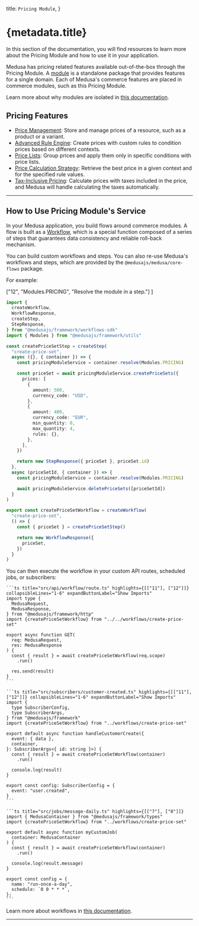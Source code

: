 
  title: `Pricing Module`,
}

# {metadata.title}

In this section of the documentation, you will find resources to learn more about the Pricing Module and how to use it in your application.

Medusa has pricing related features available out-of-the-box through the Pricing Module. A [module](!docs!/learn/fundamentals/modules) is a standalone package that provides features for a single domain. Each of Medusa's commerce features are placed in commerce modules, such as this Pricing Module.

<Note>

Learn more about why modules are isolated in [this documentation](!docs!/learn/fundamentals/modules/isolation).

</Note>

## Pricing Features

- [Price Management](./concepts/page.mdx): Store and manage prices of a resource, such as a product or a variant.
- [Advanced Rule Engine](./price-rules/page.mdx): Create prices with custom rules to condition prices based on different contexts.
- [Price Lists](./concepts/page.mdx#price-list): Group prices and apply them only in specific conditions with price lists.
- [Price Calculation Strategy](./price-calculation/page.mdx): Retrieve the best price in a given context and for the specified rule values.
- [Tax-Inclusive Pricing](./tax-inclusive-pricing/page.mdx): Calculate prices with taxes included in the price, and Medusa will handle calculating the taxes automatically.

---

## How to Use Pricing Module's Service

In your Medusa application, you build flows around commerce modules. A flow is built as a [Workflow](!docs!/learn/fundamentals/workflows), which is a special function composed of a series of steps that guarantees data consistency and reliable roll-back mechanism. 

You can build custom workflows and steps. You can also re-use Medusa's workflows and steps, which are provided by the `@medusajs/medusa/core-flows` package.

For example:

  ["12", "Modules.PRICING", "Resolve the module in a step."]
]

```ts title="src/workflows/create-price-set.ts" highlights={highlights}
import { 
  createWorkflow, 
  WorkflowResponse,
  createStep,
  StepResponse,
} from "@medusajs/framework/workflows-sdk"
import { Modules } from "@medusajs/framework/utils"

const createPriceSetStep = createStep(
  "create-price-set",
  async ({}, { container }) => {
    const pricingModuleService = container.resolve(Modules.PRICING)

    const priceSet = await pricingModuleService.createPriceSets({
      prices: [
        {
          amount: 500,
          currency_code: "USD",
        },
        {
          amount: 400,
          currency_code: "EUR",
          min_quantity: 0,
          max_quantity: 4,
          rules: {},
        },
      ],
    })

    return new StepResponse({ priceSet }, priceSet.id)
  },
  async (priceSetId, { container }) => {
    const pricingModuleService = container.resolve(Modules.PRICING)

    await pricingModuleService.deletePriceSets([priceSetId])
  }
)

export const createPriceSetWorkflow = createWorkflow(
  "create-price-set",
  () => {
    const { priceSet } = createPriceSetStep()

    return new WorkflowResponse({
      priceSet,
    })
  }
)
```

You can then execute the workflow in your custom API routes, scheduled jobs, or subscribers:

<CodeTabs group="resource-types">
  <CodeTab label="API Route" value="api-route">
    
    ```ts title="src/api/workflow/route.ts" highlights={[["11"], ["12"]]} collapsibleLines="1-6" expandButtonLabel="Show Imports"
    import type {
      MedusaRequest,
      MedusaResponse,
    } from "@medusajs/framework/http"
    import {createPriceSetWorkflow} from "../../workflows/create-price-set"

    export async function GET(
      req: MedusaRequest,
      res: MedusaResponse
    ) {
      const { result } = await createPriceSetWorkflow(req.scope)
        .run()

      res.send(result)
    }
    ```

  </CodeTab>
  <CodeTab label="Subscriber" value="subscriber">
    
    ```ts title="src/subscribers/customer-created.ts" highlights={[["11"], ["12"]]} collapsibleLines="1-6" expandButtonLabel="Show Imports"
    import {
      type SubscriberConfig,
      type SubscriberArgs,
    } from "@medusajs/framework"
    import {createPriceSetWorkflow} from "../workflows/create-price-set"

    export default async function handleCustomerCreate({
      event: { data },
      container,
    }: SubscriberArgs<{ id: string }>) {
      const { result } = await createPriceSetWorkflow(container)
        .run()

      console.log(result)
    }

    export const config: SubscriberConfig = {
      event: "user.created",
    }
    ```

  </CodeTab>
  <CodeTab label="Scheduled Job" value="scheduled-job">
    
    ```ts title="src/jobs/message-daily.ts" highlights={[["7"], ["8"]]}
    import { MedusaContainer } from "@medusajs/framework/types"
    import {createPriceSetWorkflow} from "../workflows/create-price-set"

    export default async function myCustomJob(
      container: MedusaContainer
    ) {
      const { result } = await createPriceSetWorkflow(container)
        .run()

      console.log(result.message)
    }

    export const config = {
      name: "run-once-a-day",
      schedule: `0 0 * * *`,
    };
    ```

  </CodeTab>
</CodeTabs>

Learn more about workflows in [this documentation](!docs!/learn/fundamentals/workflows).

---

<CommerceModuleSections name="Pricing" />